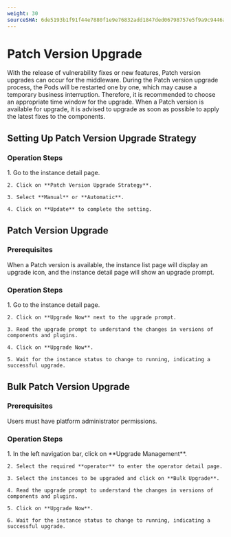 ```yaml
---
weight: 30
sourceSHA: 6de5193b1f91f44e7880f1e9e76832add1847ded06798757e5f9a9c9446aa667
---
```


# Patch Version Upgrade

With the release of vulnerability fixes or new features, Patch version upgrades can occur for the middleware. During the Patch version upgrade process, the Pods will be restarted one by one, which may cause a temporary business interruption. Therefore, it is recommended to choose an appropriate time window for the upgrade. When a Patch version is available for upgrade, it is advised to upgrade as soon as possible to apply the latest fixes to the components.

## Setting Up Patch Version Upgrade Strategy

### Operation Steps

<Tabs>
  <Tab label="Web Console">
    1. Go to the instance detail page.

    2. Click on **Patch Version Upgrade Strategy**.

    3. Select **Manual** or **Automatic**.

    4. Click on **Update** to complete the setting.
  </Tab>
</Tabs>

## Patch Version Upgrade

### Prerequisites

When a Patch version is available, the instance list page will display an upgrade icon, and the instance detail page will show an upgrade prompt.

### Operation Steps

<Tabs>
  <Tab label="Web Console">
    1. Go to the instance detail page.

    2. Click on **Upgrade Now** next to the upgrade prompt.

    3. Read the upgrade prompt to understand the changes in versions of components and plugins.

    4. Click on **Upgrade Now**.

    5. Wait for the instance status to change to running, indicating a successful upgrade.
  </Tab>
</Tabs>

## Bulk Patch Version Upgrade

### Prerequisites

Users must have platform administrator permissions.

### Operation Steps

<Tabs>
  <Tab label="Web Console">
    1. In the left navigation bar, click on **Upgrade Management**.

    2. Select the required **operator** to enter the operator detail page.

    3. Select the instances to be upgraded and click on **Bulk Upgrade**.

    4. Read the upgrade prompt to understand the changes in versions of components and plugins.

    5. Click on **Upgrade Now**.

    6. Wait for the instance status to change to running, indicating a successful upgrade.
  </Tab>
</Tabs>
